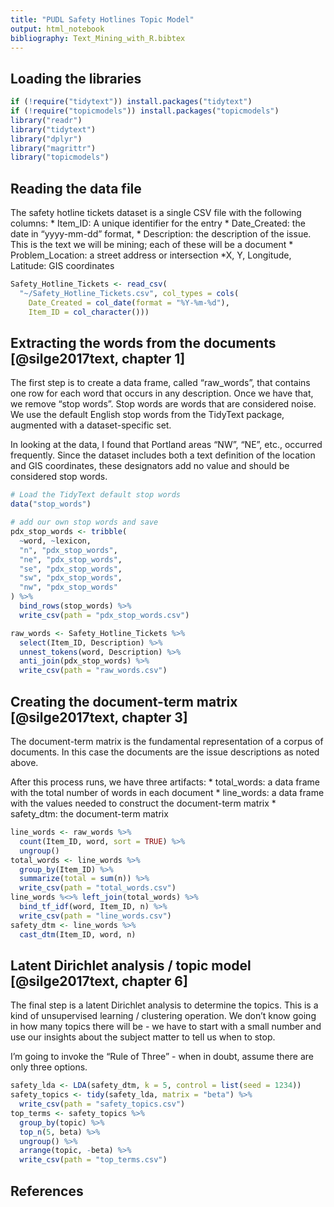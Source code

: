 ```yaml
---
title: "PUDL Safety Hotlines Topic Model"
output: html_notebook
bibliography: Text_Mining_with_R.bibtex
---
```


## Loading the libraries
```r
if (!require("tidytext")) install.packages("tidytext")
if (!require("topicmodels")) install.packages("topicmodels")
library("readr")
library("tidytext")
library("dplyr")
library("magrittr")
library("topicmodels")
```

## Reading the data file
The safety hotline tickets dataset is a single CSV file with the following columns:
* Item_ID: A unique identifier for the entry
* Date_Created: the date in "yyyy-mm-dd" format,
* Description: the description of the issue. This is the text we will be mining; each of these will be a document
* Problem_Location: a street address or intersection
*X, Y, Longitude, Latitude: GIS coordinates

```r
Safety_Hotline_Tickets <- read_csv(
  "~/Safety_Hotline_Tickets.csv", col_types = cols(
    Date_Created = col_date(format = "%Y-%m-%d"),
    Item_ID = col_character()))
```

## Extracting the words from the documents [@silge2017text, chapter 1]
The first step is to create a data frame, called "raw_words", that contains one row for each word that occurs in any description. Once we have that, we remove "stop words". Stop words are words that are considered noise. We use the default English stop words from the TidyText package, augmented with a dataset-specific set.

In looking at the data, I found that Portland areas "NW", "NE", etc., occurred frequently. Since the dataset includes both a text definition of the location and GIS coordinates, these designators add no value and should be considered stop words.

```r
# Load the TidyText default stop words
data("stop_words")

# add our own stop words and save
pdx_stop_words <- tribble(
  ~word, ~lexicon,
  "n", "pdx_stop_words",
  "ne", "pdx_stop_words",
  "se", "pdx_stop_words",
  "sw", "pdx_stop_words",
  "nw", "pdx_stop_words"
) %>% 
  bind_rows(stop_words) %>% 
  write_csv(path = "pdx_stop_words.csv")

raw_words <- Safety_Hotline_Tickets %>% 
  select(Item_ID, Description) %>% 
  unnest_tokens(word, Description) %>% 
  anti_join(pdx_stop_words) %>% 
  write_csv(path = "raw_words.csv")
```

## Creating the document-term matrix [@silge2017text, chapter 3]
The document-term matrix is the fundamental representation of a corpus of documents. In this case the documents are the issue descriptions as noted above.

After this process runs, we have three artifacts:
* total_words: a data frame with the total number of words in each document
* line_words: a data frame with the values needed to construct the document-term matrix
* safety_dtm: the document-term matrix

```r
line_words <- raw_words %>% 
  count(Item_ID, word, sort = TRUE) %>% 
  ungroup()
total_words <- line_words %>% 
  group_by(Item_ID) %>% 
  summarize(total = sum(n)) %>% 
  write_csv(path = "total_words.csv")
line_words %<>% left_join(total_words) %>% 
  bind_tf_idf(word, Item_ID, n) %>% 
  write_csv(path = "line_words.csv")
safety_dtm <- line_words %>% 
  cast_dtm(Item_ID, word, n)
```

## Latent Dirichlet analysis / topic model [@silge2017text, chapter 6]
The final step is a latent Dirichlet analysis to determine the topics. This is a kind of unsupervised learning / clustering operation. We don't know going in how many topics there will be - we have to start with a small number and use our insights about the subject matter to tell us when to stop.

I'm going to invoke the "Rule of Three" - when in doubt, assume there are only three options. 
```r
safety_lda <- LDA(safety_dtm, k = 5, control = list(seed = 1234))
safety_topics <- tidy(safety_lda, matrix = "beta") %>% 
  write_csv(path = "safety_topics.csv")
top_terms <- safety_topics %>%
  group_by(topic) %>%
  top_n(5, beta) %>%
  ungroup() %>%
  arrange(topic, -beta) %>% 
  write_csv(path = "top_terms.csv")
```

## References
